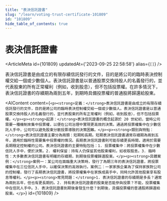 ```yaml
---
title: "表決信託證書"
slug: "/learn/voting-trust-certificate-101809"
id: "101809"
hide_table_of_contents: true
---
```



# 表決信託證書

<ArticleMeta id={101809} updatedAt={'2023-09-25 22:58:58'} alias={`[]`} />
<div className='border-solid border-b border-t-0 my-4 border-[var(--ifm-color-gray-300)]' />

表決信託證書是由成立的有限存續信託發行的文件，目的是將公司的臨時表決控制權交給一個或少數個人。表決信託證書是以普通股票交換持股人的名義發行的，並代表股東的所有正常權利（例如，收到股息），但不包括投票權。在許多情況下，表決信託證書的存續期為兩到五年，到期時具備投票權的普通股將歸還給股東。

<AIContent content={`<p><strong>定義：</strong>表決信託證書是由成立的有限存續信託發行的文件，目的是將公司的臨時表決控制權交給一個或少數個人。表決信託證書是以普通股票交換持股人的名義發行的，並代表股東的所有正常權利（例如，收到股息），但不包括投票權。</p><p><strong>起源：</strong>表決信託證書的概念起源於 20 世紀初，當時公司需要一種機制來集中投票權，以便在公司治理中實現更高效的決策。通過將投票權集中在少數信託人手中，公司可以避免股東分散投票導致的決策困難。</p><p><strong>類別與特點：</strong>表決信託證書主要分為兩類：短期和長期。短期表決信託證書通常存續期為兩到五年，適用於臨時性需要集中投票權的情況。長期表決信託證書則可能存續更長時間，適用於需要長期穩定控制權的公司。表決信託證書的主要特點包括：1. 投票權集中：將投票權集中在少數信託人手中，便於決策。2. 權利保留：持有人仍保留其他股東權利，如收取股息。3. 臨時性：大多數表決信託證書有明確的存續期，到期後投票權歸還股東。</p><p><strong>具體案例：</strong>案例一：某公司在面臨重大決策時，發行了為期三年的表決信託證書，將投票權集中在三位信託人手中，以確保決策的高效執行。案例二：一家家族企業為了保持家族對公司的控制權，發行了長期表決信託證書，將投票權集中在家族成員手中，同時允許其他股東享有股息等權利。</p><p><strong>常見問題：</strong>1. 表決信託證書的存續期是多長？通常為兩到五年，但也有更長期的。2. 持有表決信託證書的股東是否能參與投票？不能，投票權集中在信託人手中。3. 表決信託證書到期後會發生什麼？到期後，具備投票權的普通股將歸還給股東。</p>`} id={101809} />
